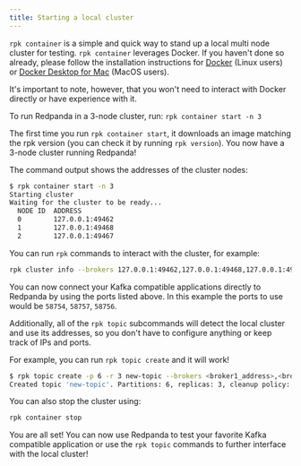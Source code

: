 ```yaml
---
title: Starting a local cluster
---
```


<head>
  <meta name="title" content="rpk Container commands | Redpanda Docs" />
  <meta name="description" content="rpk Container commands list" />
  <link rel="canonical" href="https://docs.redpanda.com/docs/reference/rpk/rpk-container/" />
</head>

`rpk container` is a simple and quick way to stand up a local multi node cluster
for testing. `rpk container` leverages Docker. If you haven't done so already,
please follow the installation instructions for
[Docker](https://docs.docker.com/engine/install/) (Linux users) or
[Docker Desktop for Mac](https://www.docker.com/products/docker-desktop) 
(MacOS users).

It's important to note, however, that you won't need to interact with Docker directly or have experience with it.

To run Redpanda in a 3-node cluster, run: `rpk container start -n 3`

The first time you run `rpk container start`, it downloads an image matching the rpk version (you can check it by running `rpk version`).
You now have a 3-node cluster running Redpanda!

The command output shows the addresses of the cluster nodes:

```bash
$ rpk container start -n 3
Starting cluster
Waiting for the cluster to be ready...
  NODE ID  ADDRESS          
  0        127.0.0.1:49462  
  1        127.0.0.1:49468  
  2        127.0.0.1:49467  
```

You can run `rpk` commands to interact with the cluster, for example:

```bash
rpk cluster info --brokers 127.0.0.1:49462,127.0.0.1:49468,127.0.0.1:49467
```

You can now connect your Kafka compatible applications directly to Redpanda
by using the ports listed above. In this example the ports to use would be
`58754`, `58757`, `58756`.

Additionally, all of the `rpk topic` subcommands will detect the local cluster and use its addresses, so you don't have to configure anything or keep track of IPs and ports.

For example, you can run `rpk topic create` and it will work!

```bash
$ rpk topic create -p 6 -r 3 new-topic --brokers <broker1_address>,<broker2_address>...
Created topic 'new-topic'. Partitions: 6, replicas: 3, cleanup policy: 'delete'
```

You can also stop the cluster using:

```bash
rpk container stop
```

You are all set! You can now use Redpanda to test your favorite Kafka
compatible application or use the `rpk topic` commands to further interface with
the local cluster!
